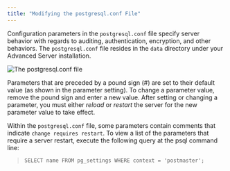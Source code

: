 ```yaml
---
title: "Modifying the postgresql.conf File"
---
```


Configuration parameters in the `postgresql.conf` file specify server behavior with regards to auditing, authentication, encryption, and other behaviors. The `postgresql.conf` file resides in the `data` directory under your Advanced Server installation.

![*The postgresql.conf file*](../images/postgresql_conf_file.png)

Parameters that are preceded by a pound sign (\#) are set to their default value (as shown in the parameter setting). To change a parameter value, remove the pound sign and enter a new value. After setting or changing a parameter, you must either *reload* or *restart* the server for the new parameter value to take effect.

Within the `postgresql.conf` file, some parameters contain comments that indicate `change requires restart`. To view a list of the parameters that require a server restart, execute the following query at the psql command line:

> `SELECT name FROM pg_settings WHERE context = 'postmaster';`
